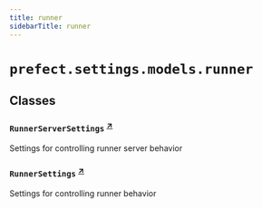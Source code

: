 ```yaml
---
title: runner
sidebarTitle: runner
---
```


# `prefect.settings.models.runner`

## Classes

### `RunnerServerSettings` <sup><a href="https://github.com/prefecthq/prefect/blob/main/src/prefect/settings/models/runner.py#L10" target="_blank">↗</a></sup>


Settings for controlling runner server behavior


### `RunnerSettings` <sup><a href="https://github.com/prefecthq/prefect/blob/main/src/prefect/settings/models/runner.py#L45" target="_blank">↗</a></sup>


Settings for controlling runner behavior

